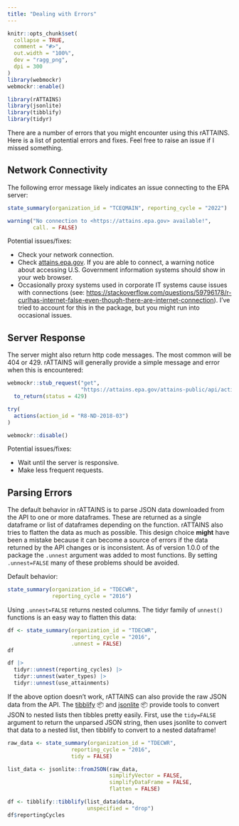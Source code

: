 ```yaml
---
title: "Dealing with Errors"
---
```


```r
knitr::opts_chunk$set(
  collapse = TRUE,
  comment = "#>",
  out.width = "100%",
  dev = "ragg_png",
  dpi = 300
)
library(webmockr)
webmockr::enable()
```

```r
library(rATTAINS)
library(jsonlite)
library(tibblify)
library(tidyr)

```

There are a number of errors that you might encounter using this rATTAINS. Here
is a list of potential errors and fixes. Feel free to raise an issue if I missed
something.


## Network Connectivity

The following error message likely indicates an issue connecting to the EPA
server:



```r
state_summary(organization_id = "TCEQMAIN", reporting_cycle = "2022")
```

```r
warning("No connection to <https://attains.epa.gov> available!",
        call. = FALSE)
```

Potential issues/fixes:
 
 - Check your network connection.
 - Check [attains.epa.gov](attains.epa.gov). If you are able to connect, a warning notice about accessing U.S. Government information systems should show in your web browser.
 - Occasionally proxy systems used in corporate IT systems cause issues with connections (see: [https://stackoverflow.com/questions/59796178/r-curlhas-internet-false-even-though-there-are-internet-connection](https://stackoverflow.com/questions/59796178/r-curlhas-internet-false-even-though-there-are-internet-connection)). I've tried to account for this in the package, but you might run into occasional issues.
 

## Server Response

The server might also return http code messages. The most common will be 404 or 429. rATTAINS will generally provide a simple message and error when this is encountered:

```r
webmockr::stub_request("get",
                       "https://attains.epa.gov/attains-public/api/actions?actionIdentifier=R8-ND-2018-03&summarize=N&returnCountOnly=N") |> 
  to_return(status = 429)
```

```r
try(
  actions(action_id = "R8-ND-2018-03")
)
```

```r
webmockr::disable()
```


Potential issues/fixes:

- Wait until the server is responsive.
- Make less frequent requests.

## Parsing Errors

The default behavior in rATTAINS is to parse JSON data downloaded from the API to one or more dataframes. These are returned as a single dataframe or list of dataframes depending on the function. rATTAINS also tries to flatten the data as much as possible. This design choice **might** have been a mistake because it can become a source of errors if the data returned by the API changes or is inconsistent. As of version 1.0.0 of the package the `.unnest` argument was added to most functions. By setting `.unnest=FALSE` many of these problems should be avoided.

Default behavior:

```r
state_summary(organization_id = "TDECWR", 
              reporting_cycle = "2016")
```


Using `.unnest=FALSE` returns nested columns. The tidyr family of `unnest()` functions is an easy way to flatten this data:

```r
df <- state_summary(organization_id = "TDECWR", 
                    reporting_cycle = "2016",
                    .unnest = FALSE)
df

df |>
  tidyr::unnest(reporting_cycles) |> 
  tidyr::unnest(water_types) |> 
  tidyr::unnest(use_attainments)
```

If the above option doesn't work, rATTAINS can also provide the raw JSON data from the API. The [tibblify](https://cran.r-project.org/package=tibblify) 📦️ and [jsonlite](https://cran.r-project.org/package=jsonlite) 📦 provide tools to convert JSON to nested lists then tibbles pretty easily. First, use the `tidy=FALSE` argument to return the unparsed JSON string, then uses jsonlite to convert that data to a nested list, then tibblify to convert to a nested dataframe!

```r
raw_data <- state_summary(organization_id = "TDECWR", 
                    reporting_cycle = "2016",
                    tidy = FALSE)

list_data <- jsonlite::fromJSON(raw_data,
                                simplifyVector = FALSE,
                                simplifyDataFrame = FALSE,
                                flatten = FALSE)

df <- tibblify::tibblify(list_data$data,
                         unspecified = "drop")
df$reportingCycles
```

